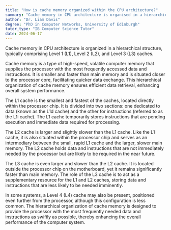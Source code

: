 ```yaml
---
title: "How is cache memory organized within the CPU architecture?"
summary: "Cache memory in CPU architecture is organised in a hierarchical structure, typically as Level 1, Level 2, and Level 3 caches."
author: "Dr. Liam Davis"
degree: "PhD in Computer Networks, University of Edinburgh"
tutor_type: "IB Computer Science Tutor"
date: 2024-06-17
---
```


Cache memory in CPU architecture is organized in a hierarchical structure, typically comprising Level 1 (L1), Level 2 (L2), and Level 3 (L3) caches.

Cache memory is a type of high-speed, volatile computer memory that supplies the processor with the most frequently accessed data and instructions. It is smaller and faster than main memory and is situated closer to the processor core, facilitating quicker data exchange. This hierarchical organization of cache memory ensures efficient data retrieval, enhancing overall system performance.

The L1 cache is the smallest and fastest of the caches, located directly within the processor chip. It is divided into two sections: one dedicated to data (known as the L1d cache) and the other for instructions (referred to as the L1i cache). The L1 cache temporarily stores instructions that are pending execution and immediate data required for processing.

The L2 cache is larger and slightly slower than the L1 cache. Like the L1 cache, it is also situated within the processor chip and serves as an intermediary between the small, rapid L1 cache and the larger, slower main memory. The L2 cache holds data and instructions that are not immediately needed by the processor but are likely to be required in the near future.

The L3 cache is even larger and slower than the L2 cache. It is located outside the processor chip on the motherboard, yet it remains significantly faster than main memory. The role of the L3 cache is to act as a supplementary resource for the L1 and L2 caches, storing data and instructions that are less likely to be needed imminently.

In some systems, a Level 4 (L4) cache may also be present, positioned even further from the processor, although this configuration is less common. The hierarchical organization of cache memory is designed to provide the processor with the most frequently needed data and instructions as swiftly as possible, thereby enhancing the overall performance of the computer system.
    
